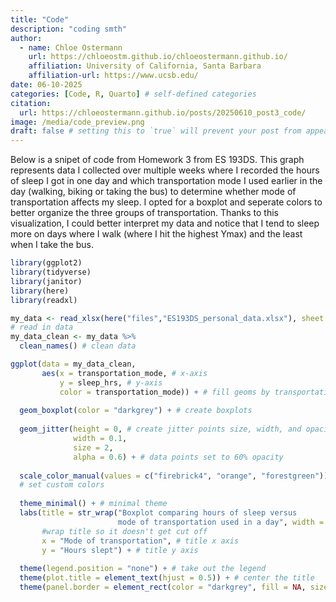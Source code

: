 ```yaml
---
title: "Code"
description: "coding smth"
author:
  - name: Chloe Ostermann
    url: https://chloeostm.github.io/chloeostermann.github.io/
    affiliation: University of California, Santa Barbara
    affiliation-url: https://www.ucsb.edu/ 
date: 06-10-2025
categories: [Code, R, Quarto] # self-defined categories
citation: 
  url: https://chloeostermann.github.io/posts/20250610_post3_code/ 
image: /media/code_preview.png
draft: false # setting this to `true` will prevent your post from appearing on your listing page until you're ready!
---
```


Below is a snipet of code from Homework 3 from ES 193DS. This graph represents data I collected over multiple weeks where I recorded the hours of sleep I got in one day and which transportation mode I used earlier in the day (walking, biking or taking the bus) to determine whether mode of transportation affects my sleep. I opted for a boxplot and seperate colors to better organize the three groups of transportation. Thanks to this visualization, I could better interpret my data and notice that I tend to sleep more on days where I walk (where I hit the highest Ymax) and the least when I take the bus. 

```r
library(ggplot2)
library(tidyverse)
library(janitor)
library(here)
library(readxl)

my_data <- read_xlsx(here("files","ES193DS_personal_data.xlsx"), sheet = "Sheet1") 
# read in data
my_data_clean <- my_data %>% 
  clean_names() # clean data

ggplot(data = my_data_clean, 
       aes(x = transportation_mode, # x-axis
           y = sleep_hrs, # y-axis
           color = transportation_mode)) + # fill geoms by transportation mode
  
  geom_boxplot(color = "darkgrey") + # create boxplots
  
  geom_jitter(height = 0, # create jitter points size, width, and opacity
              width = 0.1,
              size = 2,
              alpha = 0.6) + # data points set to 60% opacity
  
  scale_color_manual(values = c("firebrick4", "orange", "forestgreen")) + 
  # set custom colors
  
  theme_minimal() + # minimal theme
  labs(title = str_wrap("Boxplot comparing hours of sleep versus 
                        mode of transportation used in a day", width = 60),  # set title
       #wrap title so it doesn't get cut off
       x = "Mode of transportation", # title x axis
       y = "Hours slept") + # title y axis
  
  theme(legend.position = "none") + # take out the legend
  theme(plot.title = element_text(hjust = 0.5)) + # center the title
  theme(panel.border = element_rect(color = "darkgrey", fill = NA, size = 1)) # keep panel border


```

